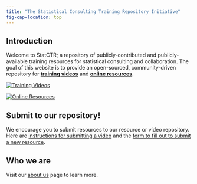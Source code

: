 ```yaml
---
title: "The Statistical Consulting Training Repository Initiative"
fig-cap-location: top
---
```


## Introduction

Welcome to StatCTR; a repository of publicly-contributed and publicly-available training resources for statistical consulting and collaboration. The goal of this website is to provide an open-sourced, community-driven repository for [**training videos**](https://www.statctr.com/videos.html) and [**online resources**](https://www.statctr.com/resources.html). 

::: {layout="[45, -10, 45]"}
[![Training Videos](scs-thumbnail.jpg)](https://www.statctr.com/videos.html)

[![Online Resources](statCTR-thumbnail.png)](https://www.statctr.com/resources.html)
:::


## Submit to our repository! 

We encourage you to submit resources to our resource or video repository. Here are [instructions for submitting a video](videos.qmd#submit-your-video-to-our-website) and the [form to fill out to submit a new resource](https://forms.gle/GG3ao19WudScgZ838).

## Who we are 

Visit our [about us](https://www.statctr.com/about.html) page to learn more.